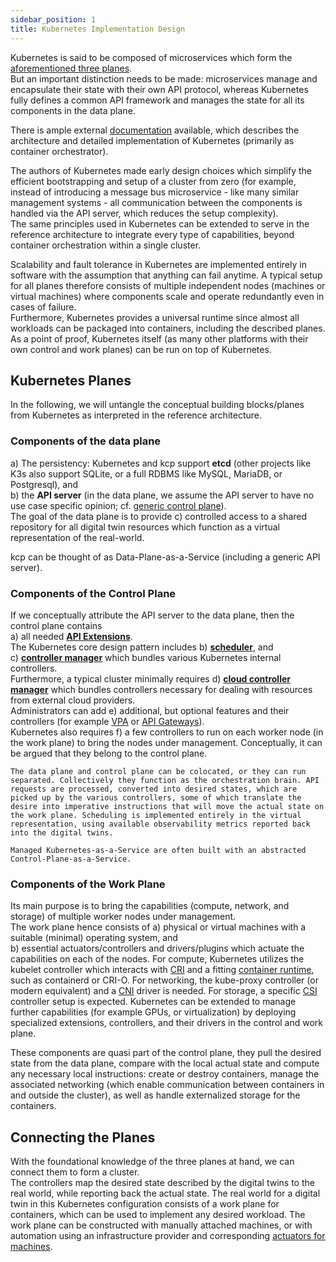 ```yaml
---
sidebar_position: 1
title: Kubernetes Implementation Design
---
```


Kubernetes is said to be composed of microservices which form the [aforementioned three planes](./index.mdx).  
But an important distinction needs to be made: microservices manage and encapsulate their state with their own API protocol, whereas Kubernetes fully defines a common API framework and manages the state for all its components in the <Term>data plane</Term>.

There is ample external [documentation](https://kubernetes.io/docs/concepts/architecture/) available, which describes the architecture and detailed implementation of Kubernetes (primarily as container orchestrator).

The authors of Kubernetes made early design choices which simplify the efficient bootstrapping and setup of a cluster from zero (for example, instead of introducing a message bus microservice - like many similar management systems - all communication between the components is handled via the API server, which reduces the setup complexity).  
The same principles used in Kubernetes can be extended to serve in the reference architecture to integrate every type of capabilities, beyond container orchestration within a single cluster. 

Scalability and fault tolerance in Kubernetes are implemented entirely in software with the assumption that anything can fail anytime. A typical setup for all planes therefore consists of multiple independent nodes (machines or virtual machines) where components scale and operate redundantly even in cases of failure.  
Furthermore, Kubernetes provides a universal runtime since almost all workloads can be packaged into containers, including the described planes. As a point of proof, Kubernetes itself (as many other platforms with their own <Term name="control plane">control</Term> and <Term>work planes</Term>) can be run on top of Kubernetes.

## Kubernetes Planes

In the following, we will untangle the conceptual building blocks/planes from Kubernetes as interpreted in the reference architecture.

### Components of the data plane  

  a) The persistency: Kubernetes and <Project>kcp</Project> support **etcd** (other projects like K3s also support SQLite, or a full RDBMS like MySQL, MariaDB, or Postgresql), and  
  b) the **API server** (in the data plane, we assume the API server to have no use case specific opinion; cf. [generic control plane](https://github.com/kcp-dev/generic-controlplane)).   
  The goal of the data plane is to provide c) controlled access to a shared repository for all <Term>digital twin</Term> resources which function as a virtual representation of the real-world. 

  <Project>kcp</Project> can be thought of as Data-Plane-as-a-Service (including a generic API server).
  
  <ApeiroFigure src="/control-planes/img/dp.svg" 
  alt="Data plane components" 
  caption="Data plane components"
  width="100%"/>

### Components of the Control Plane

  If we conceptually attribute the API server to the <Term>data plane</Term>, then the <Term>control plane</Term> contains   
  a) all needed **[API Extensions](/digital-twins/extensibility)**.  
  The Kubernetes core design pattern includes b) [**scheduler**](https://kubernetes.io/docs/concepts/architecture/#kube-scheduler), and  
  c) [**controller manager**](https://kubernetes.io/docs/concepts/architecture/#kube-controller-manager) which bundles various Kubernetes internal controllers.  
  Furthermore, a typical cluster minimally requires d) [**cloud controller manager**](https://kubernetes.io/docs/concepts/architecture/cloud-controller/) which bundles controllers necessary for dealing with resources from external cloud providers.  
  Administrators can add e) additional, but optional features and their controllers (for example [VPA](https://kubernetes.io/docs/concepts/workloads/autoscaling/#scaling-workloads-vertically) or [API Gateways](https://kubernetes.io/docs/concepts/services-networking/gateway/)).  
  Kubernetes also requires f) a few controllers to run on each worker node (in the work plane) to bring the nodes under management. Conceptually, it can be argued that they belong to the control plane. 

  <ApeiroFigure src="/control-planes/img/cp.svg" 
    alt="Control plane components" 
    caption="Control plane components"
    width="100%"/>
    
    The data plane and control plane can be colocated, or they can run separated. Collectively they function as the orchestration brain. API requests are processed, converted into desired states, which are picked up by the various controllers, some of which translate the desire into imperative instructions that will move the actual state on the work plane. Scheduling is implemented entirely in the virtual representation, using available observability metrics reported back into the digital twins.

    Managed Kubernetes-as-a-Service are often built with an abstracted Control-Plane-as-a-Service.

### Components of the Work Plane

  Its main purpose is to bring the capabilities (compute, network, and storage) of multiple worker nodes under management.  
  The <Term>work plane</Term> hence consists of a) physical or virtual machines with a suitable (minimal) operating system, and  
  b) essential actuators/controllers and drivers/plugins which actuate the capabilities on each of the nodes.
  For compute, Kubernetes utilizes the kubelet controller which interacts with [CRI](https://kubernetes.io/docs/concepts/architecture/cri/) and a fitting [container runtime](https://kubernetes.io/docs/setup/production-environment/container-runtimes/), such as containerd or CRI-O. For networking, the kube-proxy controller (or modern equivalent) and a [CNI](https://www.cni.dev/) driver is needed. For storage, a specific [CSI](https://kubernetes-csi.github.io/docs/) controller setup is expected. Kubernetes can be extended to manage further capabilities (for example GPUs, or virtualization) by deploying specialized extensions, controllers, and their drivers in the control and work plane.

  <ApeiroFigure src="/control-planes/img/wp.svg" 
    alt="Work plane components" 
    caption="Work plane components"
    width="100%"/>
    These components are quasi part of the control plane, they pull the desired state from the data plane, compare with the local actual state and compute any necessary local instructions: create or destroy containers, manage the associated networking (which enable communication between containers in and outside the cluster), as well as handle externalized storage for the containers.


## Connecting the Planes

With the foundational knowledge of the three planes at hand, we can connect them to form a cluster.  
The controllers map the desired state described by the digital twins to the real world, while reporting back the actual state. The real world for a digital twin in this Kubernetes configuration consists of a work plane for containers, which can be used to implement any desired workload. The work plane can be constructed with manually attached machines, or with automation using an infrastructure provider and corresponding [actuators for machines](https://github.com/gardener/machine-controller-manager).

<ApeiroFigure src="/control-planes/img/k8s.svg" 
alt="Kubernetes planes" 
caption="Kubernetes planes"
width="100%"/>
